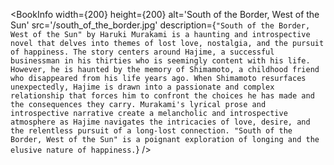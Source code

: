 
<BookInfo
  width={200}
  height={200}
  alt='South of the Border, West of the Sun'
  src='/south_of_the_border.jpg'
  description={`"South of the Border, West of the Sun" by Haruki Murakami is a haunting and introspective novel that delves into themes of lost love, nostalgia, and the pursuit of happiness. The story centers around Hajime, a successful businessman in his thirties who is seemingly content with his life. However, he is haunted by the memory of Shimamoto, a childhood friend who disappeared from his life years ago. When Shimamoto resurfaces unexpectedly, Hajime is drawn into a passionate and complex relationship that forces him to confront the choices he has made and the consequences they carry. Murakami's lyrical prose and introspective narrative create a melancholic and introspective atmosphere as Hajime navigates the intricacies of love, desire, and the relentless pursuit of a long-lost connection. "South of the Border, West of the Sun" is a poignant exploration of longing and the elusive nature of happiness.`}
/>
